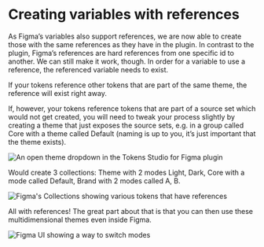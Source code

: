 # Creating variables with references

As Figma’s variables also support references, we are now able to create those with the same references as they have in the plugin. In contrast to the plugin, Figma’s references are hard references from one specific id to another. We can still make it work, though. In order for a variable to use a reference, the referenced variable needs to exist.

If your tokens reference other tokens that are part of the same theme, the reference will exist right away.

If, however, your tokens reference tokens that are part of a source set which would not get created, you will need to tweak your process slightly by creating a theme that just exposes the source sets, e.g. in a group called Core with a theme called Default (naming is up to you, it’s just important that the theme exists).

![An open theme dropdown in the Tokens Studio for Figma plugin](/variables/themes.png)

Would create 3 collections: Theme with 2 modes Light, Dark, Core with a mode called Default, Brand with 2 modes called A, B.

![Figma's Collections showing various tokens that have references](/variables/collections.png)

All with references! The great part about that is that you can then use these multidimensional themes even inside Figma.

![Figma UI showing a way to switch modes](/variables/figma-modes.png)
